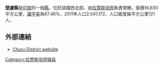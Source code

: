 '''楚盧縣'''是[[印度|印度]]的一個[[縣|縣]]，位於該國西北部，由[[拉賈斯坦邦|拉賈斯坦邦]]負責管轄，面積16,830平方公里，[[識字率|識字率]]為67.46%，2011年人口2,041,172，人口密度每平方公里121人。

{{Infobox officeholder
|name         = Pt. Bhanwar Lal Sharma
|image        =
|office       = '''Seniormost Member of Legislative Assembly, Rajasthan'''
|occupation   = Farming and Business
|term_start   = 1985 - Lok Dal
|term_end     = 1990
|term_start2  = 1990 - Janata Dal
|term_end2    = 1993
|term_start3  = 1996 - Janata Dal(By Poll)
|term_end3    = 1998
|term_start4  = 1998 - Indian National Congress
|term_end4    = 2003
|term_start5  = 2003 - Indian National Congress
|term_end5    = 2008
|termstart6   = 2013 - Indian National Congress
|term_end6    = Present
}}

==外部連結==
* [https://web.archive.org/web/20120206042050/http://churu.nic.in/ Churu District website]

{{coord|28|17|24|N|74|57|36|E|region:IN-RJ_type:adm2nd_source:kolossus-nowiki|display=title}}

{{Rajasthan}}
{{拉贾斯坦邦行政区划小作品}}
[[Category:拉贾斯坦邦辖县|Category:拉贾斯坦邦辖县]]